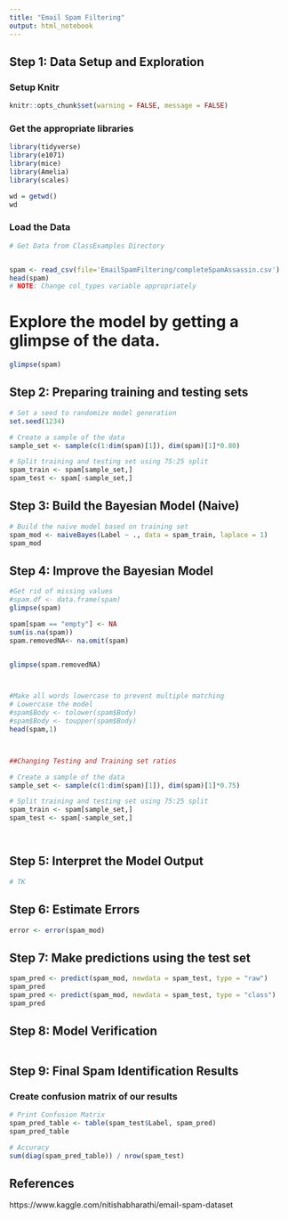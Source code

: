 ```yaml
---
title: "Email Spam Filtering"
output: html_notebook
---
```


## Step 1: Data Setup and Exploration

### Setup Knitr
```r
knitr::opts_chunk$set(warning = FALSE, message = FALSE)
```

### Get the appropriate libraries
```r
library(tidyverse)
library(e1071)
library(mice)
library(Amelia)
library(scales)

wd = getwd()
wd
```



### Load the Data
```r
# Get Data from ClassExamples Directory


spam <- read_csv(file='EmailSpamFiltering/completeSpamAssassin.csv')
head(spam)
# NOTE: Change col_types variable appropriately
```

# Explore the model by getting a glimpse of the data.
```r
glimpse(spam)
```

## Step 2: Preparing training and testing sets
```r
# Set a seed to randomize model generation
set.seed(1234)

# Create a sample of the data
sample_set <- sample(c(1:dim(spam)[1]), dim(spam)[1]*0.80)

# Split training and testing set using 75:25 split
spam_train <- spam[sample_set,]
spam_test <- spam[-sample_set,]
```

## Step 3: Build the Bayesian Model (Naive)
```r
# Build the naive model based on training set
spam_mod <- naiveBayes(Label ~ ., data = spam_train, laplace = 1)
spam_mod
```


## Step 4: Improve the Bayesian Model
```r
#Get rid of missing values
#spam.df <- data.frame(spam)
glimpse(spam)

spam[spam == "empty"] <- NA
sum(is.na(spam))
spam.removedNA<- na.omit(spam)


glimpse(spam.removedNA)



#Make all words lowercase to prevent multiple matching
# Lowercase the model
#spam$Body <- tolower(spam$Body)
#spam$Body <- toupper(spam$Body)
head(spam,1)



##Changing Testing and Training set ratios

# Create a sample of the data
sample_set <- sample(c(1:dim(spam)[1]), dim(spam)[1]*0.75)

# Split training and testing set using 75:25 split
spam_train <- spam[sample_set,]
spam_test <- spam[-sample_set,]




```


## Step 5: Interpret the Model Output
```r
# TK
```


## Step 6: Estimate Errors
```r
error <- error(spam_mod)
```


## Step 7: Make predictions using the test set
```r
spam_pred <- predict(spam_mod, newdata = spam_test, type = "raw")
spam_pred
spam_pred <- predict(spam_mod, newdata = spam_test, type = "class")
spam_pred
```

## Step 8: Model Verification
```r
```

## Step 9: Final Spam Identification Results

### Create confusion matrix of our results
```r
# Print Confusion Matrix
spam_pred_table <- table(spam_test$Label, spam_pred)
spam_pred_table

# Accuracy
sum(diag(spam_pred_table)) / nrow(spam_test)
```


## References
https://www.kaggle.com/nitishabharathi/email-spam-dataset